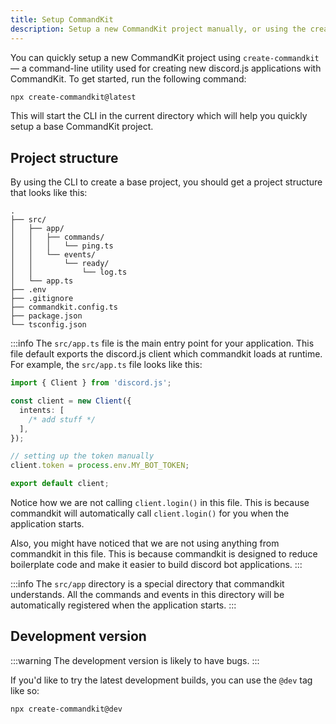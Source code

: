 ```yaml
---
title: Setup CommandKit
description: Setup a new CommandKit project manually, or using the create-commandkit CLI
---
```


You can quickly setup a new CommandKit project using `create-commandkit` — a command-line utility used for creating new discord.js applications with CommandKit. To get started, run the following command:

```sh npm2yarn
npx create-commandkit@latest
```

This will start the CLI in the current directory which will help you quickly setup a base CommandKit project.

## Project structure

By using the CLI to create a base project, you should get a project structure that looks like this:

```
.
├── src/
│   ├── app/
│   │   ├── commands/
│   │   │   └── ping.ts
│   │   └── events/
│   │       └── ready/
│   │           └── log.ts
│   └── app.ts
├── .env
├── .gitignore
├── commandkit.config.ts
├── package.json
└── tsconfig.json
```

:::info
The `src/app.ts` file is the main entry point for your application. This file default exports the discord.js client which commandkit loads at runtime. For example, the `src/app.ts` file looks like this:

```ts
import { Client } from 'discord.js';

const client = new Client({
  intents: [
    /* add stuff */
  ],
});

// setting up the token manually
client.token = process.env.MY_BOT_TOKEN;

export default client;
```

Notice how we are not calling `client.login()` in this file. This is because commandkit will automatically call `client.login()` for you when the application starts.

Also, you might have noticed that we are not using anything from commandkit in this file. This is because commandkit is designed to reduce boilerplate code and make it easier to build discord bot applications.
:::

:::info
The `src/app` directory is a special directory that commandkit understands. All the commands and events in this directory will be automatically registered when the application starts.
:::

## Development version

:::warning
The development version is likely to have bugs.
:::

If you'd like to try the latest development builds, you can use the `@dev` tag like so:

```sh npm2yarn
npx create-commandkit@dev
```
